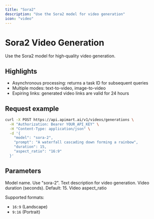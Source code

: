 ```yaml
---
title: "Sora2"
description: "Use the Sora2 model for video generation"
icon: "video"
---
```


# Sora2 Video Generation

Use the Sora2 model for high‑quality video generation.

## Highlights

- Asynchronous processing: returns a task ID for subsequent queries
- Multiple modes: text-to-video, image-to-video
- Expiring links: generated video links are valid for 24 hours

## Request example

<RequestExample>

```bash
curl -X POST https://api.apimart.ai/v1/videos/generations \
  -H "Authorization: Bearer YOUR_API_KEY" \
  -H "Content-Type: application/json" \
  -d '{
    "model": "sora-2",
    "prompt": "A waterfall cascading down forming a rainbow",
    "duration": 15,
    "aspect_ratio": "16:9"
  }'
```

</RequestExample>

## Parameters

<ParamField query="model" type="string" required>
  Model name. Use "sora-2".
</ParamField>

<ParamField query="prompt" type="string" required>
  Text description for video generation.
</ParamField>

<ParamField query="duration" type="integer">
  Video duration (seconds). Default: 15.
</ParamField>

<ParamField query="aspect_ratio" type="string">
  Video aspect_ratio
  
  Supported formats:
  - `16:9` (Landscape)
  - `9:16` (Portrait)
</ParamField>

